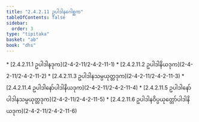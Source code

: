 ```yaml
---
title: "2.4.2.11 ဥပါဒါနဂေါစ္ဆက"
tableOfContents: false
sidebar:
  order: 3
type: "tipitaka"
basket: "ab"
book: "dhs"
---
```



<DynamicBreadcrumb />



<TableOfContents book="dhs" section="2.4.2.11">
* [2.4.2.11.1 ဥပါဒါနဒုက](2-4-2-11/2-4-2-11-1)
* [2.4.2.11.2 ဥပါဒါနိယဒုက](2-4-2-11/2-4-2-11-2)
* [2.4.2.11.3 ဥပါဒါနသမ္ပယုတ္တဒုက](2-4-2-11/2-4-2-11-3)
* [2.4.2.11.4 ဥပါဒါနော်ပါဒါနိယဒုက](2-4-2-11/2-4-2-11-4)
* [2.4.2.11.5 ဥပါဒါနော်ပါဒါနသမ္ပယုတ္တဒုက](2-4-2-11/2-4-2-11-5)
* [2.4.2.11.6 ဥပါဒါနဝိပ္ပယုတ္တော်ပါဒါနိယဒုက](2-4-2-11/2-4-2-11-6)
</TableOfContents>